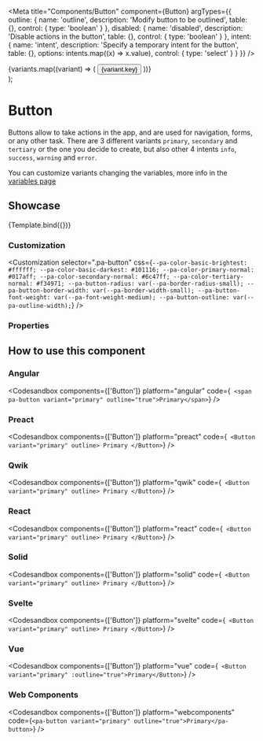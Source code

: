 
<Meta
  title="Components/Button"
  component={Button}
  argTypes={{
    outline: {
      name: 'outline',
      description: 'Modify button to be outlined',
      table: {},
      control: {
        type: 'boolean'
      }
    },
    disabled: {
      name: 'disabled',
      description: 'Disable actions in the button',
      table: {},
      control: {
        type: 'boolean'
      }
    },
    intent: {
      name: 'intent',
      description: 'Specify a temporary intent for the button',
      table: {},
      options: intents.map((x) => x.value),
      control: { type: 'select' }
    }
  }}
/>

  <div>
    {variants.map((variant) => (
      <Button key={variant.key} {...args} variant={variant.value}>
        {variant.key}
      </Button>
    ))}
  </div>
);

# Button

Buttons allow to take actions in the app, and are used for navigation, forms, or any other task.
There are 3 different variants `primary`, `secondary` and `tertiary` or the one you decide to create, but also other 4 intents `info`, `success`, `warning` and `error`.

You can customize variants changing the variables, more info in the [variables page](/docs/start--page)

## Showcase

<Canvas>
  <Story
    name="Default"
    args={{
      outline: false,
      disabled: false
    }}
  >
    {Template.bind({})}
  </Story>
</Canvas>

### Customization

<Customization
  selector=".pa-button"
  css={`
    --pa-color-basic-brightest: #ffffff;
    --pa-color-basic-darkest: #101116;
    --pa-color-primary-normal: #017aff;
    --pa-color-secondary-normal: #6c47ff;
    --pa-color-tertiary-normal: #f34971;
    --pa-button-radius: var(--pa-border-radius-small);
    --pa-button-border-width: var(--pa-border-width-small);
    --pa-button-font-weight: var(--pa-font-weight-medium);
    --pa-button-outline: var(--pa-outline-width);
  `}
/>

### Properties

<ArgsTable story="Default" of={Button} />

## How to use this component

### Angular

<Codesandbox
  components={['Button']}
  platform="angular"
  code={`
    <span pa-button variant="primary" outline="true">Primary</span>`}
/>

### Preact

<Codesandbox
  components={['Button']}
  platform="preact"
  code={`
  <Button variant="primary" outline>
    Primary
  </Button>`}
/>

### Qwik

<Codesandbox
  components={['Button']}
  platform="qwik"
  code={`
  <Button variant="primary" outline>
    Primary
  </Button>`}
/>

### React

<Codesandbox
  components={['Button']}
  platform="react"
  code={`
  <Button variant="primary" outline>
    Primary
  </Button>`}
/>

### Solid

<Codesandbox
  components={['Button']}
  platform="solid"
  code={`
  <Button variant="primary" outline>
    Primary
  </Button>`}
/>

### Svelte

<Codesandbox
  components={['Button']}
  platform="svelte"
  code={`
  <Button variant="primary" outline>
    Primary
  </Button>`}
/>

### Vue

<Codesandbox
  components={['Button']}
  platform="vue"
  code={`
  <Button variant="primary" :outline="true">Primary</Button>`}
/>

### Web Components

<Codesandbox
  components={['Button']}
  platform="webcomponents"
  code={`<pa-button variant="primary" outline="true">Primary</pa-button>`}
/>
